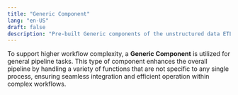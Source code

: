 ```yaml
---
title: "Generic Component"
lang: "en-US"
draft: false
description: "Pre-built Generic components of the unstructured data ETL tool Instill Core https://github.com/instill-ai/instill-core"
---
```


To support higher workflow complexity, a **Generic Component** is utilized for general pipeline tasks.
This type of component enhances the overall pipeline by handling a variety of functions that are not specific to any single process,
ensuring seamless integration and efficient operation within complex workflows.
